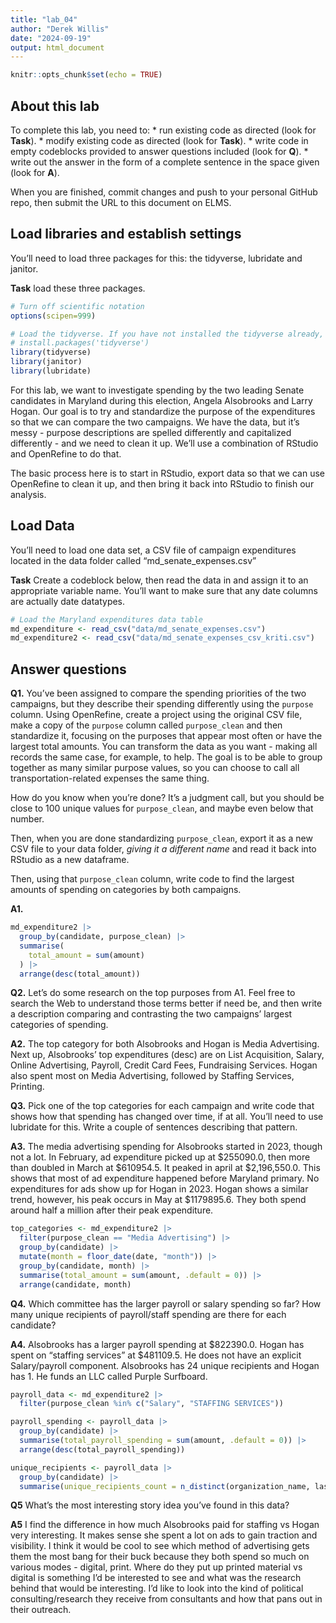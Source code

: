 ```yaml
---
title: "lab_04"
author: "Derek Willis"
date: "2024-09-19"
output: html_document
---
```


```r
knitr::opts_chunk$set(echo = TRUE)
```

## About this lab

To complete this lab, you need to: \* run existing code as directed (look for **Task**). \* modify existing code as directed (look for **Task**). \* write code in empty codeblocks provided to answer questions included (look for **Q**). \* write out the answer in the form of a complete sentence in the space given (look for **A**).

When you are finished, commit changes and push to your personal GitHub repo, then submit the URL to this document on ELMS.

## Load libraries and establish settings

You'll need to load three packages for this: the tidyverse, lubridate and janitor.

**Task** load these three packages.

```r
# Turn off scientific notation
options(scipen=999)

# Load the tidyverse. If you have not installed the tidyverse already, remove the # from the next line and run it first.  
# install.packages('tidyverse')
library(tidyverse)
library(janitor)
library(lubridate)

```

For this lab, we want to investigate spending by the two leading Senate candidates in Maryland during this election, Angela Alsobrooks and Larry Hogan. Our goal is to try and standardize the purpose of the expenditures so that we can compare the two campaigns. We have the data, but it's messy - purpose descriptions are spelled differently and capitalized differently - and we need to clean it up. We'll use a combination of RStudio and OpenRefine to do that.

The basic process here is to start in RStudio, export data so that we can use OpenRefine to clean it up, and then bring it back into RStudio to finish our analysis.

## Load Data

You'll need to load one data set, a CSV file of campaign expenditures located in the data folder called "md_senate_expenses.csv"

**Task** Create a codeblock below, then read the data in and assign it to an appropriate variable name. You'll want to make sure that any date columns are actually date datatypes.

```r
# Load the Maryland expenditures data table
md_expenditure <- read_csv("data/md_senate_expenses.csv")
md_expenditure2 <- read_csv("data/md_senate_expenses_csv_kriti.csv")

```

## Answer questions

**Q1.** You've been assigned to compare the spending priorities of the two campaigns, but they describe their spending differently using the `purpose` column. Using OpenRefine, create a project using the original CSV file, make a copy of the `purpose` column called `purpose_clean` and then standardize it, focusing on the purposes that appear most often or have the largest total amounts. You can transform the data as you want - making all records the same case, for example, to help. The goal is to be able to group together as many similar purpose values, so you can choose to call all transportation-related expenses the same thing.

How do you know when you're done? It's a judgment call, but you should be close to 100 unique values for `purpose_clean`, and maybe even below that number.

Then, when you are done standardizing `purpose_clean`, export it as a new CSV file to your data folder, *giving it a different name* and read it back into RStudio as a new dataframe.

Then, using that `purpose_clean` column, write code to find the largest amounts of spending on categories by both campaigns.

**A1.**

```r
md_expenditure2 |>
  group_by(candidate, purpose_clean) |>
  summarise(
    total_amount = sum(amount)
  ) |>
  arrange(desc(total_amount))
```

**Q2.** Let's do some research on the top purposes from A1. Feel free to search the Web to understand those terms better if need be, and then write a description comparing and contrasting the two campaigns' largest categories of spending.

**A2.** The top category for both Alsobrooks and Hogan is Media Advertising. Next up, Alsobrooks' top expenditures (desc) are on List Acquisition, Salary, Online Advertising, Payroll, Credit Card Fees, Fundraising Services.
Hogan also spent most on Media Advertising, followed by Staffing Services, Printing. 

**Q3.** Pick one of the top categories for each campaign and write code that shows how that spending has changed over time, if at all. You'll need to use lubridate for this. Write a couple of sentences describing that pattern.

**A3.** The media advertising spending for Alsobrooks started in 2023, though not a lot. In February, ad expenditure picked up at \$255090.0, then more than doubled in March at \$610954.5. It peaked in april at \$2,196,550.0. This shows that most of ad expenditure happened before Maryland primary. 
No expenditures for ads show up for Hogan in 2023. Hogan shows a similar trend, however, his peak occurs in May at \$1179895.6. They both spend around half a million after their peak expenditure.


```r
top_categories <- md_expenditure2 |>
  filter(purpose_clean == "Media Advertising") |>
  group_by(candidate) |>
  mutate(month = floor_date(date, "month")) |>
  group_by(candidate, month) |>
  summarise(total_amount = sum(amount, .default = 0)) |>
  arrange(candidate, month)

```

**Q4.** Which committee has the larger payroll or salary spending so far? How many unique recipients of payroll/staff spending are there for each candidate?

**A4.**
Alsobrooks has a larger payroll spending at \$822390.0. Hogan has spent on "staffing services" at \$481109.5. He does not have an explicit Salary/payroll component. Alsobrooks has 24 unique recipients and Hogan has 1. He funds an LLC called Purple Surfboard. 

```r
payroll_data <- md_expenditure2 |>
  filter(purpose_clean %in% c("Salary", "STAFFING SERVICES"))

payroll_spending <- payroll_data |>
  group_by(candidate) |>
  summarise(total_payroll_spending = sum(amount, .default = 0)) |>
  arrange(desc(total_payroll_spending))

unique_recipients <- payroll_data |>
  group_by(candidate) |>
  summarise(unique_recipients_count = n_distinct(organization_name, last_name))


```

**Q5** What's the most interesting story idea you've found in this data?

**A5** I find the difference in how much Alsobrooks paid for staffing vs Hogan very interesting. It makes sense she spent a lot on ads to gain traction and visibility. I think it would be cool to see which method of advertising gets them the most bang for their buck because they both spend so much on various modes - digital, print. Where do they put up printed material vs digital is something I'd be interested to see and what was the research behind that would be interesting. I'd like to look into the kind of political consulting/research they receive from consultants and how that pans out in their outreach.